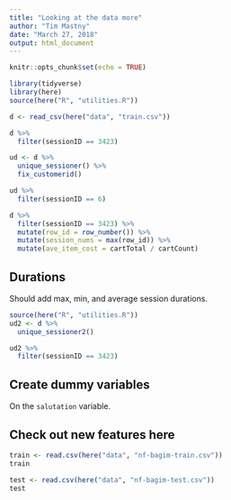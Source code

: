 ```yaml
---
title: "Looking at the data more"
author: "Tim Mastny"
date: "March 27, 2018"
output: html_document
---
```


```r
knitr::opts_chunk$set(echo = TRUE)
```


```r
library(tidyverse)
library(here)
source(here("R", "utilities.R"))

d <- read_csv(here("data", "train.csv"))
```

```r
d %>%
  filter(sessionID == 3423)
```

```r
ud <- d %>%
  unique_sessioner() %>%
  fix_customerid()
```

```r
ud %>%
  filter(sessionID == 6)
```

```r
d %>%
  filter(sessionID == 3423) %>%
  mutate(row_id = row_number()) %>%
  mutate(session_nums = max(row_id)) %>%
  mutate(ave_item_cost = cartTotal / cartCount)
```

## Durations

Should add max, min, and average session durations.

```r
source(here("R", "utilities.R"))
ud2 <- d %>%
  unique_sessioner2()
```

```r
ud2 %>%
  filter(sessionID == 3423)
```

## Create dummy variables

On the `salutation` variable.


## Check out new features here

```r
train <- read.csv(here("data", "nf-bagim-train.csv"))
train
```

```r
test <- read.csv(here("data", "nf-bagim-test.csv"))
test
```


